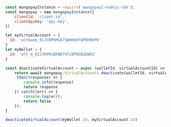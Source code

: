 ```javascript NodeJS 
const mangopayInstance = require('mangopay2-nodejs-sdk');
const mangopay = new mangopayInstance({
    clientId: 'client-id',
    clientApiKey: 'api-key',
})

let myVirtualAccount = {
  Id: 'wltbank_01JCNPKMG875WHH0XFQPRHRHP6'
}
let myWallet = {
  Id: 'wlt_m_01J30991BXBB7VF28PBS82EWD3'
}

const deactivateVirtualAccount = async (walletId, virtualAccountId) => {
    return await mangopay.VirtualAccounts.deactivate(walletId, virtualAccountId)
    .then((response) => {
        console.info(response)
        return response
    }).catch((err) => {
        console.log(err);
        return false
    }); 
}

deactivateVirtualAccount(myWallet.Id, myVirtualAccount.Id)
```